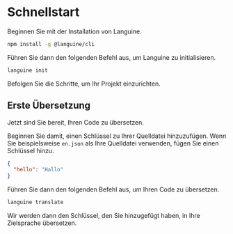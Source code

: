 # Schnellstart

Beginnen Sie mit der Installation von Languine.

```bash
npm install -g @languine/cli
```

Führen Sie dann den folgenden Befehl aus, um Languine zu initialisieren.

```bash
languine init
```

Befolgen Sie die Schritte, um Ihr Projekt einzurichten.

## Erste Übersetzung

Jetzt sind Sie bereit, Ihren Code zu übersetzen.

Beginnen Sie damit, einen Schlüssel zu Ihrer Quelldatei hinzuzufügen. Wenn Sie beispielsweise `en.json` als Ihre Quelldatei verwenden, fügen Sie einen Schlüssel hinzu.

```json
{
  "hello": "Hallo"
}
```

Führen Sie dann den folgenden Befehl aus, um Ihren Code zu übersetzen.

```bash
languine translate
```

Wir werden dann den Schlüssel, den Sie hinzugefügt haben, in Ihre Zielsprache übersetzen.
